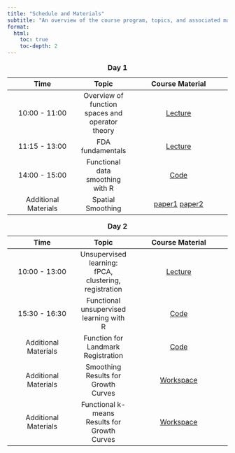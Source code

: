 ```yaml
---
title: "Schedule and Materials"
subtitle: "An overview of the course program, topics, and associated materials"
format: 
  html:
    toc: true
    toc-depth: 2
---
```


| Time | Topic | Course Material | 
|:----------:|:-----:|:---------------:|
| 10:00 - 11:00  | Overview of function spaces and operator theory | [Lecture](https://github.com/valeriavitelli/PhDcourse_FDA/blob/main/lectures/Lecture0.pdf)   |
| 11:15 - 13:00  | FDA fundamentals | [Lecture](https://github.com/valeriavitelli/PhDcourse_FDA/blob/main/lectures/Lecture1.pdf)   |
| 14:00 - 15:00  | Functional data smoothing with R | [Code](https://github.com/valeriavitelli/PhDcourse_FDA/blob/main/lab_scripts/Lab_1_Intro_Smoothing.R)   |
| Additional Materials  | Spatial Smoothing | [paper1](https://github.com/valeriavitelli/PhDcourse_FDA/blob/main/materials/Sangalli-Spatialsplineregression-2013.pdf) [paper2](https://github.com/valeriavitelli/PhDcourse_FDA/blob/main/materials/Sangalli_2021_IntStatRev_SpatialRegression.pdf)  |


: **Day 1**

| Time | Topic | Course Material | 
|:----------:|:-----:|:---------------:|
| 10:00 - 13:00  | Unsupervised learning: fPCA, clustering, registration | [Lecture](https://github.com/valeriavitelli/PhDcourse_FDA/blob/main/lectures/Lecture2.pdf)   |
| 15:30 - 16:30  | Functional unsupervised learning with R | [Code](https://github.com/valeriavitelli/PhDcourse_FDA/blob/main/lab_scripts/Lab_2_Unsupervised_Learning.R)   |
| Additional Materials | Function for Landmark Registration | [Code](https://github.com/valeriavitelli/PhDcourse_FDA/blob/main/lab_scripts/Lab_2_my_landmarkreg.R) |
| Additional Materials | Smoothing Results for Growth Curves | [Workspace](https://github.com/valeriavitelli/PhDcourse_FDA/blob/main/lab_scripts/Lab_2_growth_smoothing.RData) |
| Additional Materials | Functional k-means Results for Growth Curves | [Workspace](https://github.com/valeriavitelli/PhDcourse_FDA/blob/main/lab_scripts/Lab_2_functional_kmeans.Rdata) |

: **Day 2**

